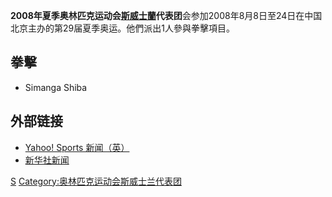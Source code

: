 {{NoteTA
| G1=Sports
| 1=zh-cn:斯威士兰; zh-tw:史瓦濟蘭; zh-hk:斯威士蘭;
}}
{{Infobox Country Olympics
|NOC=SWZ
|games=2008年夏季
|competitors= 1
|sports= 1
|flagbearer=
|officials=
}}

'''2008年夏季奥林匹克运动会[[斯威士蘭|斯威士蘭]]代表团'''会参加2008年8月8日至24日在中国北京主办的第29届夏季奥运。他們派出1人參與拳擊項目。

== 拳擊 ==
*Simanga Shiba

== 外部链接 ==
*[http://uk.eurosport.yahoo.com/25012008/58/cambodian-officials-outnumber-athletes.html Yahoo! Sports 新闻（英）]{{Wayback|url=http://uk.eurosport.yahoo.com/25012008/58/cambodian-officials-outnumber-athletes.html |date=20190822001626 }}
*[http://news.xinhuanet.com/english/2008-05/30/content_8282290.htm 新华社新闻]{{Wayback|url=http://news.xinhuanet.com/english/2008-05/30/content_8282290.htm |date=20160304051420 }}

{{NOCin2008SummerOlympics}}

[[Category:2008年夏季奧林匹克運動會代表團|S]]
[[Category:奥林匹克运动会斯威士兰代表团|Category:奥林匹克运动会斯威士兰代表团]]